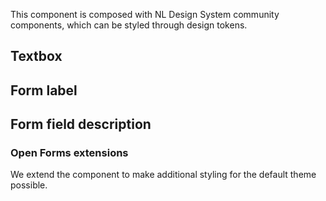 

<Meta of={TextFieldStories} name="Design tokens" />

This component is composed with NL Design System community components, which can be styled through
design tokens.

## Textbox

<TokensTable container={ofTokens} limitTo="utrecht.textbox" autoExpand />

## Form label

<TokensTable container={ofTokens} limitTo="utrecht.form-label" autoExpand />

## Form field description

<TokensTable container={ofTokens} limitTo="utrecht.form-field-description" autoExpand />

### Open Forms extensions

We extend the component to make additional styling for the default theme possible.

<TokensTable container={ofTokens} limitTo="of.utrecht-form-field-description" autoExpand />

